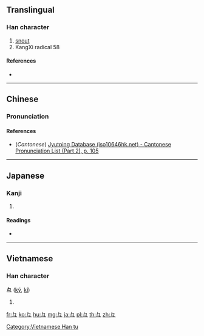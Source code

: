 {{also|彐}}
==Translingual==
{{stroke order|type=animate}}
{{Han etyl}}

===Han character===
{{Han char|rn=58|rad=彐|as=00|sn=3|var=1|four=|canj=VNM}}

# [[snout]]
# KangXi radical 58

====References====
* {{Han ref|kx=0362.050|dkj=09909|dj=0680.120|hdz=20960.100|uh=5F51|ud=24401}}

----

==Chinese==
{{zh-forms}}

===Pronunciation===
{{zh-pron
|m=jì
|c=gai3
|mc=
|oc=y
|ma=
|cat=n
}}

====References====
* (''Cantonese'') [http://www.iso10646hk.net/jp/document/download.jsp Jyutping Database (iso10646hk.net) - Cantonese Pronunciation List (Part 2), p. 105]

----

==Japanese==

===Kanji===
{{ja-kanji|grade=|rs=彐00}}

# {{defn|lang=ja|sort=彐00}}

====Readings====
* {{ja-readings|on=[[けい]] (kei)|kun=}}

----

==Vietnamese==

===Han character===
'''彑''' ([[ký]], [[kí]])

# {{defn|lang=vi}}

[[Category:Vietnamese Han tu]]

[[Category:CJKV radicals| ]]

[[fr:彑]]
[[ko:彑]]
[[hu:彑]]
[[mg:彑]]
[[ja:彑]]
[[pl:彑]]
[[th:彑]]
[[zh:彑]]